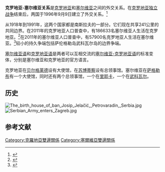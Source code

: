 {{Short description|1=克罗地亚共和国和塞尔维亚共和国之间的外交关系}}
{{Bilateral|克羅地亞－塞爾維亞|Croatia|Serbia}}

'''克罗地亚-塞尔维亚关系'''是[[克罗地亚|克罗地亚]]和[[塞尔维亚|塞尔维亚]]之间的外交关系。在[[克罗地亚独立战争|克罗地亚独立战争]]结束后，两国于1996年9月9日建立了外交关系。<ref name="mvep.hr">{{cite web|url=http://www.mvep.hr/hr/vanjska-politika/bilateralni-odnosi/datumi-priznanja/|title=MVEP • Datumi priznanja|access-date=2 May 2016|archive-date=2020-12-02|archive-url=https://web.archive.org/web/20201202194552/http://www.mvep.hr/hr/vanjska-politika/bilateralni-odnosi/datumi-priznanja/}}</ref>

从1918年到1991年，这两个国家都是南斯拉夫的一部分。它们现在共享241公里的共同边界。在2011年的克罗地亚人口普查中，有186633名塞尔维亚人生活在克罗地亚。<ref name=Census>{{Croatian Census 2011|E}}</ref>在2011年的塞尔维亚人口普查中，有57900名克罗地亚人生活在塞尔维亚。<ref>{{cite web|url=http://webrzs.stat.gov.rs/WebSite/Public/ReportResultView.aspx?rptId=1216|title=Official Census 2011 Results|publisher=Republički zavod za statistiku|access-date=3 February 2013|archive-url=https://archive.is/20130416163334/http://webrzs.stat.gov.rs/WebSite/Public/ReportResultView.aspx?rptId=1216|archive-date=16 April 2013 }}</ref>较小的持久争端包括萨伦格勒岛武科瓦尔岛的边界争端。

[[塞尔维亚语|塞尔维亚语]]和[[克罗地亚语|克罗地亚语]]是两者可以互相交流的[[塞尔维亚-克罗地亚语|塞尔维亚-克罗地亚语]]的标准变体，分别是塞尔维亚和克罗地亚的官方语言。

克罗地亚在[[贝尔格莱德|贝尔格莱德]]设有大使馆，在[[苏博蒂察|苏博蒂察]]设有总领事馆。塞尔维亚在[[萨格勒布|萨格勒布]]有一个大使馆，同时还有两个总领事馆，一个在[[里耶卡|里耶卡]]，一个在[[武科瓦尔|武科瓦尔]]。
== 历史 ==
[[File:The_birth_house_of_ban_Josip_Jelačić,_Petrovaradin,_Serbia.jpg|thumb]]
[[File:Serbian_Army_enters_Zagreb.jpg|thumb]]

== 参考文献 ==
{{reflist}}

{{塞尔维亚外交}}
{{克罗地亚外交}}
[[Category:克羅地亞雙邊關係|Category:克羅地亞雙邊關係]]
[[Category:塞爾維亞雙邊關係|Category:塞爾維亞雙邊關係]]
